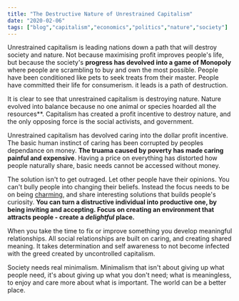 ```yaml
---
title: "The Destructive Nature of Unrestrained Capitalism"
date: "2020-02-06"
tags: ["blog","capitalism","economics","politics","nature","society"]
---
```

Unrestrained capitalism is leading nations down a path that will destroy society and nature. Not because maximising profit improves people's life, but because the society's **progress has devolved into a game of Monopoly** where people are scrambling to buy and own the most possible. People have been conditioned like pets to seek treats from their master. People have committed their life for consumerism. it leads is a path of destruction.

It is clear to see that unrestrained capitalism is destroying nature. Nature evolved into balance because no one animal or species hoarded all the resources**. Capitalism has created a profit incentive to destroy nature, and the only opposing force is the social activists, and government.

Unrestrained capitalism has devolved caring into the dollar profit incentive. The basic human instinct of caring has been corrupted by peoples dependance on money.  **The truama caused by poverty has made caring painful and expensive**. Having a price on everything has distorted how people naturally share, basic needs cannot be accessed without money. 

The solution isn't to get outraged. Let other people have their opinions. You can't bully people into changing their beliefs. Instead the focus needs to be on being [charming](https://areomagazine.com/2017/10/28/how-not-to-de-radicalize-a-twitter-neo-nazi/), and share interesting solutions that builds people's curiosity. **You can turn a distructive individual into productive one, by being inviting and accepting. Focus on creating an environment that attracts people - create a *delightful* place.**

When you take the time to fix or improve something you develop meaningful relationships. All social relationships are built on caring, and creating shared meaning. It takes determination and self awareness to not become infected with the greed created by uncontrolled capitalism.

Society needs real minimalism. Minimalism that isn't about giving up what people need, it's about giving up what you don't need; what is meaningless, to enjoy and care more about what is important. The world can be a better place.
